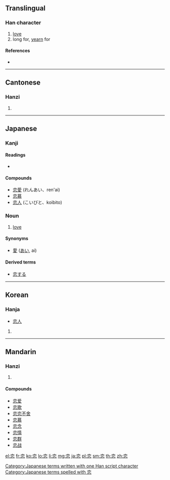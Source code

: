 {{also|戀}}
==Translingual==

===Han character===
{{Han char|rn=61|rad=心|as=06|sn=10|four=0033<sub>3</sub>|canj=卜金心 (YCP)|ids=⿱[[亦]][[心]]}}

# [[love]]
# long for, [[yearn]] for

====References====
* {{Han ref|kx=0383.360|dkj=10537|dj=0714.120|hdz=42292.070|uh=604B|ud=24651}}

----

==Cantonese==

===Hanzi===
{{yue-hanzi|jyut=[[lyun2]], [[lyun5]]|y=lyun2, lyun5|tra=戀}}

# {{defn|lang=yue|sort=心06}}

----

==Japanese==

===Kanji===
{{ja-kanji|grade=c|rs=心06}}

====Readings====
* {{ja-readings|on=[[れん]] (ren)|kun=[[こい]] (koi), [[こいしい]] ([[恋しい]], koishii), [[こう]] ([[恋う]], kou<!--not "kō"-->)}}

====Compounds====
* [[恋愛]] (れんあい、ren'ai)
* [[恋慕]]
* [[恋人]] (こいびと、koibito)

===Noun===
{{ja-noun|k|hira=こい|rom=koi}}

# [[love]]

====Synonyms====
* [[愛]] ([[あい]], ai)

====Derived terms====
* [[恋する]]

[[Category:Japanese terms written with one Han script character]]
[[Category:Japanese terms spelled with 恋]]
----

==Korean==

===Hanja===
{{ko-hanja|hangeul=련>연|eumhun=|rv=ryeon>yeon|mr=ryŏn>yŏn|y=lyen>yen}}
* [[恋人]]

# {{defn|lang=ko|sort=心06}}

----

==Mandarin==

===Hanzi===
{{cmn-hanzi|tra=戀|pin=[[liàn]] ([[lian4]])|wg=lien<sup>4</sup>}}

# {{defn|lang=cmn|sort=心06}}

====Compounds====
* [[恋爱]]
* [[恋歌]]
* [[恋恋不舍]]
* [[恋慕]]
* [[恋念]]
* [[恋情]]
* [[恋群]]
* [[恋战]]

[[el:恋]]
[[fr:恋]]
[[ko:恋]]
[[lo:恋]]
[[li:恋]]
[[mg:恋]]
[[ja:恋]]
[[pl:恋]]
[[sm:恋]]
[[th:恋]]
[[zh:恋]]